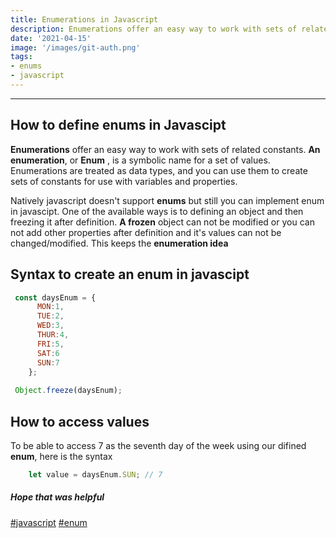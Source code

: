 ```yaml
---
title: Enumerations in Javascript
description: Enumerations offer an easy way to work with sets of related constants. Eventhough javascript doesn't accept enums, how can this practice be achieved?
date: '2021-04-15'
image: '/images/git-auth.png'
tags: 
- enums
- javascript
---
```


_____________________________________

## How to define enums in Javascipt
<p>
  <b>Enumerations</b> offer an easy way to work with sets of related constants.
  <b>An enumeration</b>, or <b>Enum</b> , is a symbolic name for a set of values. 
  Enumerations are treated as data types, and you can use them to create sets of constants for use with variables and properties.
</p>

<p>
  Natively javascript doesn't support <b>enums</b> but still you can implement enum in javascipt.
  One of the available ways is to defining an object and then freezing it after definition. 
  <b>A frozen</b> object can not be modified or you can not add other properties after definition and it's values can not be        changed/modified.
  This keeps the <b>enumeration idea</b>
</p>


## Syntax to create an enum in javascipt

```js
 const daysEnum = {
      MON:1,
      TUE:2,
      WED:3,
      THUR:4,
      FRI:5,
      SAT:6
      SUN:7
    };
    
 Object.freeze(daysEnum);
```

## How to access values
<p>To be able to access 7 as the seventh day of the week using our difined <b>enum</b>, here is the syntax</p>

```js
    let value = daysEnum.SUN; // 7
```


<h5>Hope that was helpful</h5>

[#javascript]() [#enum]()

#
